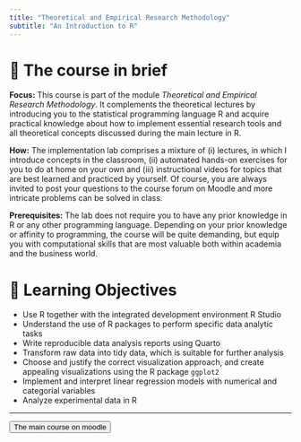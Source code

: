 ```yaml
---
title: "Theoretical and Empirical Research Methodology"
subtitle: "An Introduction to R"
---
```


# 📑 The course in brief

**Focus:** 
This course is part of the module *Theoretical and Empirical Research Methodology*.
It complements the theoretical lectures by introducing you to the statistical 
programming language R and acquire practical knowledge about how to implement 
essential research tools and all theoretical concepts discussed during the 
main lecture in R. 

**How:** 
The implementation lab comprises a mixture of (i) lectures, in which I introduce concepts
in the classroom, (ii) automated hands-on exercises for you to do at home on
your own and (iii) instructional videos for topics that are best learned and
practiced by yourself. Of course, you are always invited to post your questions
to the course forum on Moodle and more intricate problems can be solved in class.

**Prerequisites:**
The lab does not require you to have any prior knowledge in R or any other 
programming language. Depending on your prior knowledge or affinity to 
programming, the course will be quite demanding, but equip you with 
computational skills that are most valuable both within academia and the 
business world. 

# 🎯 Learning Objectives

-	Use R together with the integrated development environment R Studio
-	Understand the use of R packages to perform specific data analytic tasks
-	Write reproducible data analysis reports using Quarto
-	Transform raw data into tidy data, which is suitable for further analysis
-	Choose and justify the correct visualization approach, and create appealing visualizations using the R package `ggplot2`
-	Implement and interpret linear regression models with numerical and categorial variables
- Analyze experimental data in R



-----------------


<a href=https://euf-datascience-spring23.netlify.app>
    <button class="button-61">The main course on moodle</button>
</a>
